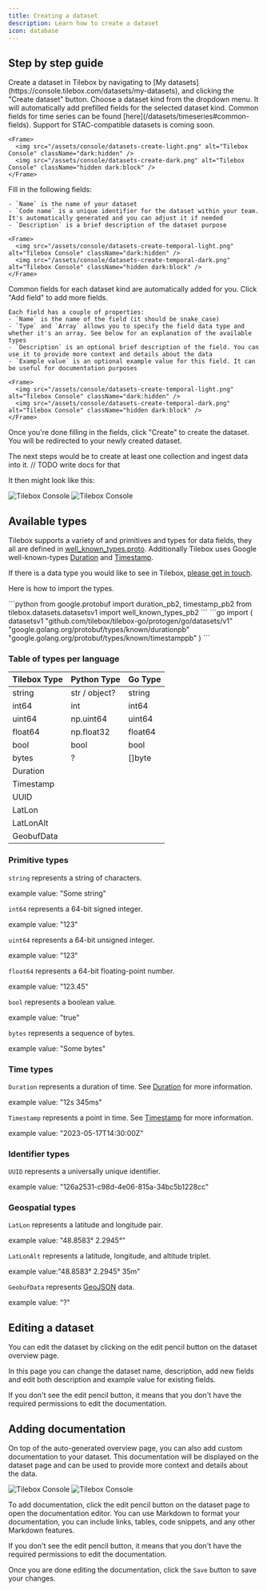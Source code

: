 ```yaml
---
title: Creating a dataset
description: Learn how to create a dataset
icon: database
---
```


## Step by step guide

<Steps>
  <Step title="Click create">
    Create a dataset in Tilebox by navigating to [My datasets](https://console.tilebox.com/datasets/my-datasets), and clicking the "Create dataset" button.  
  </Step>
  <Step title="Select a dataset kind">
    Choose a dataset kind from the dropdown menu. It will automatically add prefilled fields for the selected dataset kind.
    Common fields for time series can be found [here](/datasets/timeseries#common-fields).
    Support for STAC-compatible datasets is coming soon.

    <Frame>
      <img src="/assets/console/datasets-create-light.png" alt="Tilebox Console" className="dark:hidden" />
      <img src="/assets/console/datasets-create-dark.png" alt="Tilebox Console" className="hidden dark:block" />
    </Frame>
  </Step>
  <Step title="Fill in name, code name, and description">
   Fill in the following fields:

    - `Name` is the name of your dataset
    - `Code name` is a unique identifier for the dataset within your team. It's automatically generated and you can adjust it if needed
    - `Description` is a brief description of the dataset purpose

    <Frame>
      <img src="/assets/console/datasets-create-temporal-light.png" alt="Tilebox Console" className="dark:hidden" />
      <img src="/assets/console/datasets-create-temporal-dark.png" alt="Tilebox Console" className="hidden dark:block" />
    </Frame>
  </Step>
  <Step title="Fill in the fields">
    Common fields for each dataset kind are automatically added for you. Click "Add field" to add more fields.

    Each field has a couple of properties:
    - `Name` is the name of the field (it should be snake_case)
    - `Type` and `Array` allows you to specify the field data type and whether it's an array. See below for an explanation of the available types
    - `Description` is an optional brief description of the field. You can use it to provide more context and details about the data
    - `Example value` is an optional example value for this field. It can be useful for documentation purposes

    <Frame>
      <img src="/assets/console/datasets-create-temporal-light.png" alt="Tilebox Console" className="dark:hidden" />
      <img src="/assets/console/datasets-create-temporal-dark.png" alt="Tilebox Console" className="hidden dark:block" />
    </Frame>
  </Step>
  <Step title="Create the dataset">
    Once you're done filling in the fields, click "Create" to create the dataset. You will be redirected to your newly created dataset.
  </Step>
</Steps>

The next steps would be to create at least one collection and ingest data into it.
// TODO write docs for that

It then might look like this:
<Frame>
  <img src="/assets/console/datasets-overview-light.png" alt="Tilebox Console" className="dark:hidden" />
  <img src="/assets/console/datasets-overview-dark.png" alt="Tilebox Console" className="hidden dark:block" />
</Frame>

## Available types

Tilebox supports a variety of and primitives and types for data fields, they all are defined in [well_known_types.proto](https://github.com/tilebox/tilebox-go/blob/main/apis/datasets/v1/well_known_types.proto).
Additionally Tilebox uses Google well-known-types [Duration](https://protobuf.dev/reference/protobuf/google.protobuf/#duration) and [Timestamp](https://protobuf.dev/reference/protobuf/google.protobuf/#timestamp).

<Note>
  If there is a data type you would like to see in Tilebox,
  <a href="mailto:support@tilebox.com">please get in touch</a>.
</Note>

Here is how to import the types.

<Tabs>
<Tab title="Python">
```python
from google.protobuf import duration_pb2, timestamp_pb2
from tilebox.datasets.datasetsv1 import well_known_types_pb2
```
</Tab>

<Tab title="Go">
```go
import (
    datasetsv1 "github.com/tilebox/tilebox-go/protogen/go/datasets/v1"
    "google.golang.org/protobuf/types/known/durationpb"
    "google.golang.org/protobuf/types/known/timestamppb"
)
```
</Tab>
</Tabs>

### Table of types per language

| Tilebox Type   | Python Type | Go Type     |
| -------------- | ----------- | ----------- |
| string         | str /  object? | string      |
| int64          | int         | int64       |
| uint64         | np.uint64   | uint64      |
| float64        | np.float32  | float64     |
| bool           | bool        | bool        |
| bytes          | ?       | []byte      |
| Duration       |             |     |
| Timestamp      |             |     |
| UUID           |             |     |
| LatLon         |             |     |
| LatLonAlt      |             |     |
| GeobufData     |             |     |

### Primitive types

`string` represents a string of characters.

example value: "Some string"

`int64` represents a 64-bit signed integer.

example value: "123"

`uint64` represents a 64-bit unsigned integer.

example value: "123"

`float64` represents a 64-bit floating-point number.

example value: "123.45"

`bool` represents a boolean value.

example value: "true"

`bytes` represents a sequence of bytes.

example value: "Some bytes"

### Time types

`Duration` represents a duration of time. See [Duration](https://protobuf.dev/reference/protobuf/google.protobuf/#duration) for more information.

example value: "12s 345ms"

`Timestamp` represents a point in time. See [Timestamp](https://protobuf.dev/reference/protobuf/google.protobuf/#timestamp) for more information.

example value: "2023-05-17T14:30:00Z"

### Identifier types

`UUID` represents a universally unique identifier.

example value: "126a2531-c98d-4e06-815a-34bc5b1228cc"

### Geospatial types

`LatLon` represents a latitude and longitude pair.

example value: "48.8583° 2.2945°"

`LatLonAlt` represents a latitude, longitude, and altitude triplet.

example value:"48.8583° 2.2945° 35m"

`GeobufData` represents [GeoJSON](https://en.wikipedia.org/wiki/GeoJSON) data.

example value: "?"

## Editing a dataset

You can edit the dataset by clicking on the edit pencil button on the dataset overview page.

In this page you can change the dataset name, description, add new fields and edit both description and example value for existing fields.

<Note>
  If you don't see the edit pencil button, it means that you don't have the required permissions to edit the
  documentation.
</Note>

## Adding documentation

On top of the auto-generated overview page, you can also add custom documentation to your dataset.
This documentation will be displayed on the dataset page and can be used to provide more context and details about the data.

<Frame>
  <img src="/assets/console/datasets-documentation-light.png" alt="Tilebox Console" className="dark:hidden" />
  <img src="/assets/console/datasets-documentation-dark.png" alt="Tilebox Console" className="hidden dark:block" />
</Frame>

To add documentation, click the edit pencil button on the dataset page to open the documentation editor.
You can use Markdown to format your documentation, you can include links, tables, code snippets, and any other Markdown features.

<Note>
  If you don't see the edit pencil button, it means that you don't have the required permissions to edit the
  documentation.
</Note>

Once you are done editing the documentation, click the `Save` button to save your changes.
